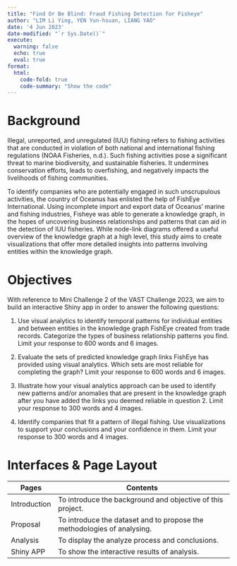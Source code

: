 ```yaml
---
title: "Find Or Be Blind: Fraud Fishing Detection for Fisheye"
author: "LIM Li Ying, YEN Yun-hsuan, LIANG YAO"
date: '4 Jun 2023'
date-modified: "`r Sys.Date()`"
execute: 
  warning: false
  echo: true
  eval: true
format: 
  html: 
    code-fold: true
    code-summary: "Show the code"
---
```


# Background

Illegal, unreported, and unregulated (IUU) fishing refers to fishing activities that are conducted in violation of both national and international fishing regulations (NOAA Fisheries, n.d.). Such fishing activities pose a significant threat to marine biodiversity, and sustainable fisheries. It undermines conservation efforts, leads to overfishing, and negatively impacts the livelihoods of fishing communities.

To identify companies who are potentially engaged in such unscrupulous activities, the country of Oceanus has enlisted the help of FishEye International. Using incomplete import and export data of Oceanus' marine and fishing industries, Fisheye was able to generate a knowledge graph, in the hopes of uncovering business relationships and patterns that can aid in the detection of IUU fisheries. While node-link diagrams offered a useful overview of the knowledge graph at a high level, this study aims to create visualizations that offer more detailed insights into patterns involving entities within the knowledge graph.

# Objectives

With reference to Mini Challenge 2 of the VAST Challenge 2023, we aim to build an interactive Shiny app in order to answer the following questions:

1.  Use visual analytics to identify temporal patterns for individual entities and between entities in the knowledge graph FishEye created from trade records. Categorize the types of business relationship patterns you find. Limit your response to 600 words and 6 images.

2.  Evaluate the sets of predicted knowledge graph links FishEye has provided using visual analytics. Which sets are most reliable for completing the graph? Limit your response to 600 words and 6 images.

3.  Illustrate how your visual analytics approach can be used to identify new patterns and/or anomalies that are present in the knowledge graph after you have added the links you deemed reliable in question 2. Limit your response to 300 words and 4 images.

4.  Identify companies that fit a pattern of illegal fishing. Use visualizations to support your conclusions and your confidence in them. Limit your response to 300 words and 4 images.

# Interfaces & Page Layout

| Pages        | Contents                                                                |
|------------|------------------------------------------------------------|
| Introduction | To introduce the background and objective of this project.              |
| Proposal     | To introduce the dataset and to propose the methodologies of analysing. |
| Analysis     | To display the analyze process and conclusions.                         |
| Shiny APP    | To show the interactive results of analysis.                            |
